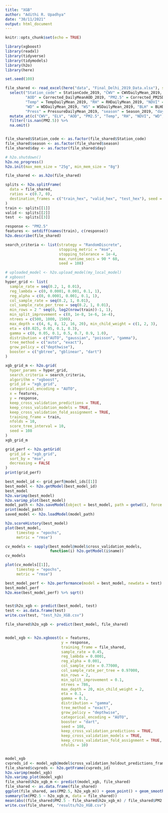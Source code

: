 ```yaml
---
title: "XGB"
author: "Adithi R. Upadhya"
date: "30/11/2021"
output: html_document
---
```


```r
knitr::opts_chunk$set(echo = TRUE)
```


```r
library(xgboost)
library(readxl)
library(tidyverse)
library(tidymodels)
library(h2o)
library(here)

set.seed(108)

file_shared <- read_excel(here("data", "Final_Delhi_2019_Data.xlsx"), sheet = 1) %>%
  select("Station_code" = StationCode_2019, "CWV" = CWVDailyMean_2019, "ELV" = Elevation_2019, 
         "AOD" = Corrected_DailyMeanAOD_2019, "PM2.5" = Corrected_PM25DailyMean_2019,
         "Temp" = TempDailyMean_2019, "RH" = RHDailyMean_2019, "NDVI" = RHDailyMean_2019,
         "WD" = WDDailyMean_2019, "WS" = WSDailyMean_2019, "BLH" = BLHDailyMean_2019,
         "Press" = PressureDailyMean_2019, "season" = Season_2019, "day" = JulianDay_2019) %>%
  mutate_at(c("CWV", "ELV", "AOD", "PM2.5", "Temp", "RH", "NDVI", "WD", "WS", "BLH", "Press"), as.numeric) %>% 
  filter(!is.nan(PM2.5)) %>% 
  na.omit()


file_shared$Station_code <- as.factor(file_shared$Station_code)
file_shared$season <- as.factor(file_shared$season)
file_shared$day <- as.factor(file_shared$day)

# h2o.shutdown()
h2o.no_progress()
h2o.init(max_mem_size = "25g", min_mem_size = "8g")

file_shared <- as.h2o(file_shared)

splits <- h2o.splitFrame(
  data = file_shared,
  ratios = c(0.7, 0),   
  destination_frames = c("train_hex", "valid_hex", "test_hex"), seed = 108
)
train <- splits[[1]]
valid <- splits[[2]]
test  <- splits[[3]]

response <- "PM2.5"
features <- setdiff(names(train), c(response))
h2o.describe(file_shared)

search_criteria <- list(strategy = "RandomDiscrete", 
                        stopping_metric = "mse",
                        stopping_tolerance = 1e-4,
                        max_runtime_secs = 90 * 60,
                        seed = 108)

# uploaded_model <- h2o.upload_model(my_local_model)
# xgboost
hyper_grid <- list(
  sample_rate = seq(0.2, 1, 0.01),
  reg_lambda = c(0, 0.0001, 0.001, 0.1, 1),
  reg_alpha = c(0, 0.0001, 0.001, 0.1, 1),
  col_sample_rate = seq(0.2, 1, 0.01),
  col_sample_rate_per_tree = seq(0.2, 1, 0.01),
  min_rows = 2 ^ seq(0, log2(nrow(train))-1, 1),
  min_split_improvement = c(0, 1e-8, 1e-6, 1e-4),
  ntrees = c(500, 1000, 1500), 
  max_depth = c(4, 6, 8, 12, 16, 20), min_child_weight = c(1, 2, 3),
  eta = c(0.025, 0.05, 0.1, 0.3),
  gamma = c(0, 0.05, 0.1, 0.5, 0.7, 0.9, 1.0),
  distribution = c("AUTO", "gaussian", "poisson", "gamma"),
  tree_method = c("auto", "exact"),
  grow_policy = c("depthwise"),
  booster = c("gbtree", "gblinear", "dart")
)
```


```r
xgb_grid_m <- h2o.grid(
  hyper_params = hyper_grid,
  search_criteria = search_criteria,
  algorithm = "xgboost",
  grid_id = "xgb_grid",
  categorical_encoding = "AUTO",
  x = features,
  y = response,
  keep_cross_validation_predictions = TRUE,
  keep_cross_validation_models = TRUE,
  keep_cross_validation_fold_assignment = TRUE,
  training_frame = train,
  nfolds = 10,
  score_tree_interval = 10,
  seed = 108
)
xgb_grid_m

grid_perf <- h2o.getGrid(
  grid_id = "xgb_grid", 
  sort_by = "mse", 
  decreasing = FALSE
)
print(grid_perf)
```


```r
best_model_id <- grid_perf@model_ids[[1]]
best_model <- h2o.getModel(best_model_id)
best_model
h2o.varimp(best_model)
h2o.varimp_plot(best_model)
model_path <- h2o.saveModel(object = best_model, path = getwd(), force = TRUE)
print(model_path)
saved_model <- h2o.loadModel(model_path)

h2o.scoreHistory(best_model)
plot(best_model, 
     timestep = "epochs", 
     metric = "rmse")

cv_models <- sapply(best_model@model$cross_validation_models, 
                    function(i) h2o.getModel(i$name))
cv_models

plot(cv_models[[1]], 
     timestep = "epochs", 
     metric = "rmse")

best_model_perf <- h2o.performance(model = best_model, newdata = test)
best_model_perf
h2o.mse(best_model_perf) %>% sqrt()


test$h2o_xgb <- predict(best_model, test)
test <- as.data.frame(test)
write.csv(test, "test_h2o_XGB.csv")

file_shared$h2o_xgb <- predict(best_model, file_shared)


model_xgb <- h2o.xgboost(x = features,
                         y = response,
                         training_frame = file_shared,
                         sample_rate = 0.45,
                         reg_lambda = 0.0001,
                         reg_alpha = 0.001,
                         col_sample_rate = 0.77000,
                         col_sample_rate_per_tree = 0.97000,
                         min_rows = 2,
                         min_split_improvement = 0.1,
                         ntrees = 786, 
                         max_depth = 20, min_child_weight = 2,
                         eta = 0.1,
                         gamma = 0.1,
                         distribution = "gamma",
                         tree_method = "exact",
                         grow_policy = "depthwise",
                         categorical_encoding = "AUTO",
                         booster = "dart",
                         seed = 108,
                         keep_cross_validation_predictions = TRUE,
                         keep_cross_validation_models = TRUE,
                         keep_cross_validation_fold_assignment = TRUE, 
                         nfolds = 10)


model_xgb
cvpreds_id <- model_xgb@model$cross_validation_holdout_predictions_frame_id$name
file_shared$cvpreds <- h2o.getFrame(cvpreds_id)
h2o.varimp(model_xgb)
h2o.varimp_plot(model_xgb)
file_shared$h2o_xgb_m <- predict(model_xgb, file_shared)
file_shared <- as.data.frame(file_shared)
ggplot(file_shared, aes(PM2.5, h2o_xgb_m)) + geom_point() + geom_smooth(method = "lm")
summary(lm(PM2.5 ~ h2o_xgb_m, data = file_shared))
mean(abs((file_shared$PM2.5 - file_shared$h2o_xgb_m) / file_shared$PM2.5), na.rm = TRUE) * 100
write.csv(file_shared, "results/h2o_XGB.csv")


```

